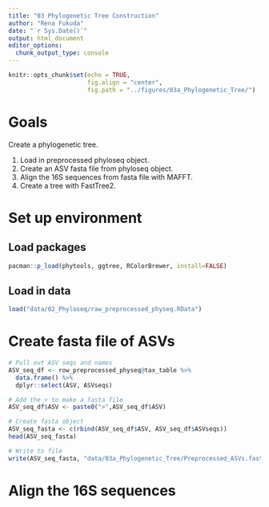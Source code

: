 ```yaml
---
title: "03 Phylogenetic Tree Construction"
author: "Rena Fukuda"
date: "`r Sys.Date()`"
output: html_document
editor_options: 
  chunk_output_type: console
---
```


```r
knitr::opts_chunk$set(echo = TRUE,
                      fig.align = "center",
                      fig.path = "../figures/03a_Phylogenetic_Tree/")
```

# Goals
Create a phylogenetic tree.

1. Load in preprocessed phyloseq object.
2. Create an ASV fasta file from phyloseq object.
3. Align the 16S sequences from fasta file with MAFFT.
4. Create a tree with FastTree2. 

# Set up environment
## Load packages
```r
pacman::p_load(phytools, ggtree, RColorBrewer, install=FALSE)
```

## Load in data
```r
load("data/02_Phyloseq/raw_preprocessed_physeq.RData")
```

# Create fasta file of ASVs
```r
# Pull out ASV seqs and names
ASV_seq_df <- row_preprocessed_physeq@tax_table %>%
  data.frame() %>% 
  dplyr::select(ASV, ASVseqs)

# Add the > to make a fasta file
ASV_seq_df$ASV <- paste0(">",ASV_seq_df$ASV)

# Create fasta object
ASV_seq_fasta <- c(rbind(ASV_seq_df$ASV, ASV_seq_df$ASVseqs))
head(ASV_seq_fasta)

# Write to file
write(ASV_seq_fasta, "data/03a_Phylogenetic_Tree/Preprocessed_ASVs.fasta")

```

# Align the 16S sequences

